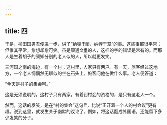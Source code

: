 ```yaml
---
---
---
```

title: 四
---



于是，柳田国男君便进一步，讲了“纳狸于函，纳鲤于笼”的事。这些事都很平常；但惟其平常，愈想却愈可笑。虽是颇通文墨的人，这样的字的错误是常有的。而那人是生着胡子的颇知分别的老人似的人，所以就更发笑。

三河国之南的海边，有一个村；这村里，人家只有两户。有一天，旅客经过这地方，一个老人惘惘然无聊似的坐在石头上。旅客问他在做什么事。老人便答道：

“今天是村子的集会呵。”

这是无须说明的，这村子只有两家，有着到村会的资格的，是只有这老人一个。

然而，这话的发笑，是在“村的集会”这句里，比说“正开着一个人的村会议”更有趣。说到这里，就发生关于幽默的议论了。例如，将这话翻成外国语，还能留下多少发笑的分子。